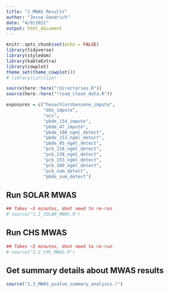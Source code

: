```yaml
---
title: "1_MWAS Results"
author: "Jesse Goodrich"
date: "4/9/2021"
output: html_document
---
```



```r
knitr::opts_chunk$set(echo = FALSE)
library(tidyverse)
library(styledom)
library(kableExtra)
library(cowplot)
theme_set(theme_cowplot())
# library(circlize)

source(here::here("!directories.R"))
source(here::here("!load_clean_data.R"))

exposures = c("hexachlorobenzene_impute", 
              "dde_impute",
              "ocs",
              "pbde_154_impute",
              "pbde_47_impute", 
              "pbde_100_ngml_detect",
              "pbde_153_ngml_detect",    
              "pbde_85_ngml_detect",          
              "pcb_118_ngml_detect",   
              "pcb_138_ngml_detect",          
              "pcb_153_ngml_detect",     
              "pcb_180_ngml_detect", 
              "pcb_num_detect", 
              "pbde_num_detect")
```


## Run SOLAR MWAS
```r
## Takes ~5 minutes, dont need to re-run
# source("1.1_SOLAR_MWAS.R")
```


## Run CHS MWAS
```r
## Takes ~5 minutes, dont need to re-run
# source("1.2_CHS_MWAS.R")
```


## Get summary details about MWAS results
```r
source("1.3_MWAS_pvalue_summary_analysis.r")
```


